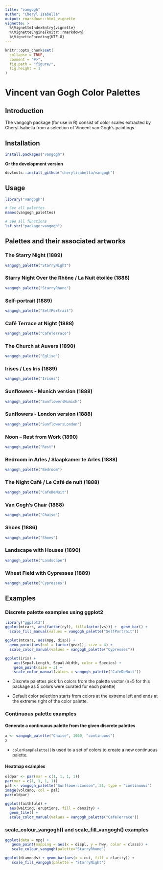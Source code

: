 ---
title: "vangogh"
author: "Cheryl Isabella"
output: rmarkdown::html_vignette
vignette: >
  %\VignetteIndexEntry{vignette}
  %\VignetteEngine{knitr::rmarkdown}
  %\VignetteEncoding{UTF-8}
---

```{r, echo = FALSE}
knitr::opts_chunk$set(
  collapse = TRUE,
  comment = "#>",
  fig.path = "figure/",
  fig.height = 1
)
```
# Vincent van Gogh Color Palettes

## Introduction
The vangogh package (for use in R) consist of color scales extracted by Cheryl Isabella from a selection of Vincent van Gogh's paintings.

## Installation

```r
install.packages("vangogh")
```

__Or the development version__

``` r
devtools::install_github("cherylisabella/vangogh")
```

## Usage
```{r, palettes_dummy}
library("vangogh")

# See all palettes
names(vangogh_palettes)

# See all functions
lsf.str("package:vangogh")
```

## Palettes and their associated artworks

### The Starry Night (1889)

```{r, StarryNight}
vangogh_palette("StarryNight")
```

### Starry Night Over the Rhône / La Nuit étoilée (1888)

```{r, StarryRhone}
vangogh_palette("StarryRhone")
```

### Self-portrait (1889)

```{r, SelfPortrait}
vangogh_palette("SelfPortrait")
```

### Café Terrace at Night (1888)

```{r, CafeTerrace}
vangogh_palette("CafeTerrace")
```

### The Church at Auvers (1890)

```{r, Eglise}
vangogh_palette("Eglise")
```

### Irises / Les Iris (1889)

```{r, Irises}
vangogh_palette("Irises")
```

### Sunflowers - Munich version (1888)

```{r, SunflowersMunich}
vangogh_palette("SunflowersMunich")
```

### Sunflowers - London version (1888)

```{r, SunflowersLondon}
vangogh_palette("SunflowersLondon")
```

### Noon – Rest from Work (1890)

```{r, Rest}
vangogh_palette("Rest")
```

### Bedroom in Arles / Slaapkamer te Arles (1888)

```{r, Bedroom}
vangogh_palette("Bedroom")
```

### The Night Café / Le Café de nuit (1888)

```{r, CafeDeNuit}
vangogh_palette("CafeDeNuit")
```

### Van Gogh's Chair (1888)

```{r, Chaise}
vangogh_palette("Chaise")
```

### Shoes (1886)

```{r, Shoes}
vangogh_palette("Shoes")
```

### Landscape with Houses (1890)

```{r, Landscape}
vangogh_palette("Landscape")
```

### Wheat Field with Cypresses (1889)

```{r, Cypresses}
vangogh_palette("Cypresses")
```


## Examples

### Discrete palette examples using ggplot2

```{r}
library("ggplot2")
ggplot(mtcars, aes(factor(cyl), fill=factor(vs))) +  geom_bar() +
  scale_fill_manual(values = vangogh_palette("SelfPortrait")) 

ggplot(mtcars, aes(mpg, disp)) + 
  geom_point(aes(col = factor(gear)), size = 4) + 
  scale_color_manual(values = vangogh_palette("Cypresses"))

ggplot(iris) + 
    aes(Sepal.Length, Sepal.Width, color = Species) + 
    geom_point(size = 3) + 
    scale_color_manual(values = vangogh_palette("CafeDeNuit"))
```

- Discrete palettes pick 1:n colors from the palette vector (n=5 for this package as 5 colors were curated for each palette)

- Default color selection starts from colors at the extreme left and ends at the extreme right of the color palette.

### Continuous palette examples

#### Generate a continuous palette from the given discrete palettes
```{r}
x <- vangogh_palette("Chaise", 1000, "continuous")
x
```

- `colorRampPalette()`is used to a set of colors to create a new continuous palette.

#### Heatmap examples
```{r}
oldpar <- par(mar = c(1, 1, 1, 1))
par(mar = c(1, 1, 1, 1))
pal <- vangogh_palette("SunflowersLondon", 21, type = "continuous")
image(volcano, col = pal)
par(oldpar)
```

```{r}
ggplot(faithfuld) +
  aes(waiting, eruptions, fill = density) + 
  geom_tile() + 
  scale_color_manual(values = vangogh_palette("CafeTerrace")) 
```


### scale_colour_vangogh() and scale_fill_vangogh() examples

```{r}
ggplot(data = mpg) +
   geom_point(mapping = aes(x = displ, y = hwy, color = class)) +
   scale_colour_vangogh(palette="StarryRhone")

ggplot(diamonds) + geom_bar(aes(x = cut, fill = clarity)) +
   scale_fill_vangogh(palette = "StarryNight")
```




